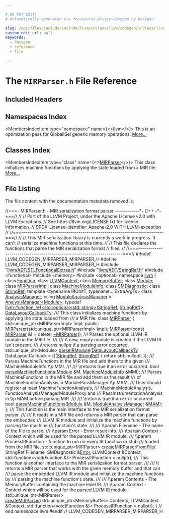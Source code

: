 ```yaml
---

# DO NOT EDIT!
# Automatically generated via docusaurus-plugin-doxygen by Doxygen.

slug: /api/files/include/include/llvm/include/llvm/codegen/include/llvm/codegen/mirparser/mirparser-h
custom_edit_url: null
keywords:
  - doxygen
  - reference
  - file

---
```





# The `MIRParser.h` File Reference

<DoxygenPage pluginConfig={pluginConfig}>



## Included Headers

<IncludesList>
<IncludesListItem
  filePath="llvm/ADT/STLFunctionalExtras.h"
  permalink="/docs/api/files/include/include/llvm/include/llvm/adt/stlfunctionalextras-h"
  isLocal="true" />
<IncludesListItem
  filePath="llvm/ADT/StringRef.h"
  permalink="/docs/api/files/include/include/llvm/include/llvm/adt/stringref-h"
  isLocal="true" />
<IncludesListItem
  filePath="functional"
  permalink=""
  isLocal="false" />
<IncludesListItem
  filePath="memory"
  permalink=""
  isLocal="false" />
<IncludesListItem
  filePath="optional"
  permalink=""
  isLocal="false" />
</IncludesList>

## Namespaces Index

<MembersIndex>

<MembersIndexItem
  type="namespace"
  name={<><a href="/docs/api/namespaces/llvm">llvm</a></>}>
This is an optimization pass for GlobalISel generic memory operations. <a href="/docs/api/namespaces/llvm/#details">More...</a>
</MembersIndexItem>

</MembersIndex>

## Classes Index

<MembersIndex>

<MembersIndexItem
  type="class"
  name={<><a href="/docs/api/classes/llvm/mirparser">MIRParser</a></>}>
This class initializes machine functions by applying the state loaded from a MIR file. <a href="/docs/api/classes/llvm/mirparser/#details">More...</a>
</MembersIndexItem>

</MembersIndex>


## File Listing

The file content with the documentation metadata removed is:

<ProgramListing>

<Link id="l00001" /><CodeLine lineNumber="1"><span class="doxyHighlightComment">//===- MIRParser.h - MIR serialization format parser ------------&#42;- C++ -&#42;-===//</span></CodeLine>
<Link id="l00002" /><CodeLine lineNumber="2"><span class="doxyHighlightComment">//</span></CodeLine>
<Link id="l00003" /><CodeLine lineNumber="3"><span class="doxyHighlightComment">// Part of the LLVM Project, under the Apache License v2.0 with LLVM Exceptions.</span></CodeLine>
<Link id="l00004" /><CodeLine lineNumber="4"><span class="doxyHighlightComment">// See https://llvm.org/LICENSE.txt for license information.</span></CodeLine>
<Link id="l00005" /><CodeLine lineNumber="5"><span class="doxyHighlightComment">// SPDX-License-Identifier: Apache-2.0 WITH LLVM-exception</span></CodeLine>
<Link id="l00006" /><CodeLine lineNumber="6"><span class="doxyHighlightComment">//</span></CodeLine>
<Link id="l00007" /><CodeLine lineNumber="7"><span class="doxyHighlightComment">//===----------------------------------------------------------------------===//</span></CodeLine>
<Link id="l00008" /><CodeLine lineNumber="8"><span class="doxyHighlightComment">//</span></CodeLine>
<Link id="l00009" /><CodeLine lineNumber="9"><span class="doxyHighlightComment">// This MIR serialization library is currently a work in progress. It can&#39;t</span></CodeLine>
<Link id="l00010" /><CodeLine lineNumber="10"><span class="doxyHighlightComment">// serialize machine functions at this time.</span></CodeLine>
<Link id="l00011" /><CodeLine lineNumber="11"><span class="doxyHighlightComment">//</span></CodeLine>
<Link id="l00012" /><CodeLine lineNumber="12"><span class="doxyHighlightComment">// This file declares the functions that parse the MIR serialization format</span></CodeLine>
<Link id="l00013" /><CodeLine lineNumber="13"><span class="doxyHighlightComment">// files.</span></CodeLine>
<Link id="l00014" /><CodeLine lineNumber="14"><span class="doxyHighlightComment">//</span></CodeLine>
<Link id="l00015" /><CodeLine lineNumber="15"><span class="doxyHighlightComment">//===----------------------------------------------------------------------===//</span></CodeLine>
<Link id="l00016" /><CodeLine lineNumber="16"></CodeLine>
<Link id="l00017" /><CodeLine lineNumber="17"><span class="doxyHighlightPreprocessor">#ifndef LLVM&#95;CODEGEN&#95;MIRPARSER&#95;MIRPARSER&#95;H</span></CodeLine>
<Link id="l00018" /><CodeLine lineNumber="18"><span class="doxyHighlightPreprocessor">#define LLVM&#95;CODEGEN&#95;MIRPARSER&#95;MIRPARSER&#95;H</span></CodeLine>
<Link id="l00019" /><CodeLine lineNumber="19"></CodeLine>
<Link id="l00020" /><CodeLine lineNumber="20"><span class="doxyHighlightPreprocessor">#include &quot;<a href="/docs/api/files/include/include/llvm/include/llvm/adt/stlfunctionalextras-h">llvm/ADT/STLFunctionalExtras.h</a>&quot;</span></CodeLine>
<Link id="l00021" /><CodeLine lineNumber="21"><span class="doxyHighlightPreprocessor">#include &quot;<a href="/docs/api/files/include/include/llvm/include/llvm/adt/stringref-h">llvm/ADT/StringRef.h</a>&quot;</span></CodeLine>
<Link id="l00022" /><CodeLine lineNumber="22"><span class="doxyHighlightPreprocessor">#include &lt;functional&gt;</span></CodeLine>
<Link id="l00023" /><CodeLine lineNumber="23"><span class="doxyHighlightPreprocessor">#include &lt;memory&gt;</span></CodeLine>
<Link id="l00024" /><CodeLine lineNumber="24"><span class="doxyHighlightPreprocessor">#include &lt;optional&gt;</span></CodeLine>
<Link id="l00025" /><CodeLine lineNumber="25"></CodeLine>
<Link id="l00026" /><CodeLine lineNumber="26"><span class="doxyHighlightKeyword">namespace </span><span class="doxyHighlight"><a href="/docs/api/namespaces/llvm">llvm</a> &#123;</span></CodeLine>
<Link id="l00027" /><CodeLine lineNumber="27"></CodeLine>
<Link id="l00028" /><CodeLine lineNumber="28"><span class="doxyHighlightKeyword">class </span><span class="doxyHighlight"><a href="/docs/api/classes/llvm/function">Function</a>;</span></CodeLine>
<Link id="l00029" /><CodeLine lineNumber="29"><span class="doxyHighlightKeyword">class </span><span class="doxyHighlight"><a href="/docs/api/classes/llvm/llvmcontext">LLVMContext</a>;</span></CodeLine>
<Link id="l00030" /><CodeLine lineNumber="30"><span class="doxyHighlightKeyword">class </span><span class="doxyHighlight"><a href="/docs/api/classes/llvm/memorybuffer">MemoryBuffer</a>;</span></CodeLine>
<Link id="l00031" /><CodeLine lineNumber="31"><span class="doxyHighlightKeyword">class </span><span class="doxyHighlight"><a href="/docs/api/classes/llvm/module">Module</a>;</span></CodeLine>
<Link id="l00032" /><CodeLine lineNumber="32"><span class="doxyHighlightKeyword">class </span><span class="doxyHighlight"><a href="/docs/api/classes/llvm/mirparserimpl">MIRParserImpl</a>;</span></CodeLine>
<Link id="l00033" /><CodeLine lineNumber="33"><span class="doxyHighlightKeyword">class </span><span class="doxyHighlight"><a href="/docs/api/classes/llvm/machinemoduleinfo">MachineModuleInfo</a>;</span></CodeLine>
<Link id="l00034" /><CodeLine lineNumber="34"><span class="doxyHighlightKeyword">class </span><span class="doxyHighlight"><a href="/docs/api/classes/llvm/smdiagnostic">SMDiagnostic</a>;</span></CodeLine>
<Link id="l00035" /><CodeLine lineNumber="35"><span class="doxyHighlightKeyword">class </span><span class="doxyHighlight"><a href="/docs/api/classes/llvm/stringref">StringRef</a>;</span></CodeLine>
<Link id="l00036" /><CodeLine lineNumber="36"></CodeLine>
<Link id="l00037" /><CodeLine lineNumber="37"><span class="doxyHighlightKeyword">template</span><span class="doxyHighlight"> &lt;</span><span class="doxyHighlightKeyword">typename</span><span class="doxyHighlight"> IRUnitT, </span><span class="doxyHighlightKeyword">typename</span><span class="doxyHighlight">... ExtraArgTs&gt; </span><span class="doxyHighlightKeyword">class </span><span class="doxyHighlight"><a href="/docs/api/classes/llvm/analysismanager">AnalysisManager</a>;</span></CodeLine>
<Link id="l00038" /><CodeLine lineNumber="38" lineLink="/docs/api/namespaces/llvm/#af9c9208365fd9ce11392b4d79485e259"><span class="doxyHighlightKeyword">using </span><span class="doxyHighlight"><a href="/docs/api/namespaces/llvm/#af9c9208365fd9ce11392b4d79485e259">ModuleAnalysisManager</a> = <a href="/docs/api/classes/llvm/analysismanager">AnalysisManager&lt;Module&gt;</a>;</span></CodeLine>
<Link id="l00039" /><CodeLine lineNumber="39"></CodeLine>
<Link id="l00040" /><CodeLine lineNumber="40"><span class="doxyHighlightKeyword">typedef</span><span class="doxyHighlight"> <a href="/docs/api/classes/llvm/function-ref">llvm::function&#95;ref&lt;std::optional&lt;std::string&gt;</a>(<a href="/docs/api/classes/llvm/stringref">StringRef</a>, <a href="/docs/api/classes/llvm/stringref">StringRef</a>)&gt;</span></CodeLine>
<Link id="l00041" /><CodeLine lineNumber="41"><span class="doxyHighlight">    <a href="/docs/api/namespaces/llvm/#aa50ec5faa5aae091f99b0f840f58a379">DataLayoutCallbackTy</a>;</span></CodeLine>
<Link id="l00042" /><CodeLine lineNumber="42"></CodeLine>
<Link id="l00043" /><CodeLine lineNumber="43"><span class="doxyHighlightComment">/// This class initializes machine functions by applying the state loaded from</span></CodeLine>
<Link id="l00044" /><CodeLine lineNumber="44"><span class="doxyHighlightComment">/// a MIR file.</span></CodeLine>
<Link id="l00045" /><CodeLine lineNumber="45" lineLink="/docs/api/classes/llvm/mirparser"><span class="doxyHighlightKeyword">class </span><span class="doxyHighlight"><a href="/docs/api/classes/llvm/mirparser/#a0f4e62a313aa32098e6dece42f160bbd">MIRParser</a> &#123;</span></CodeLine>
<Link id="l00046" /><CodeLine lineNumber="46"><span class="doxyHighlight">  std::unique&#95;ptr&lt;MIRParserImpl&gt; Impl;</span></CodeLine>
<Link id="l00047" /><CodeLine lineNumber="47"></CodeLine>
<Link id="l00048" /><CodeLine lineNumber="48"><span class="doxyHighlightKeyword">public</span><span class="doxyHighlight">:</span></CodeLine>
<Link id="l00049" /><CodeLine lineNumber="49"><span class="doxyHighlight">  <a href="/docs/api/classes/llvm/mirparser/#a0f4e62a313aa32098e6dece42f160bbd">MIRParser</a>(std::unique&#95;ptr&lt;MIRParserImpl&gt; Impl);</span></CodeLine>
<Link id="l00050" /><CodeLine lineNumber="50" lineLink="/docs/api/classes/llvm/mirparser/#a6d5270e0457b968174f728f47eccb650"><span class="doxyHighlight">  <a href="/docs/api/classes/llvm/mirparser/#a6d5270e0457b968174f728f47eccb650">MIRParser</a>(</span><span class="doxyHighlightKeyword">const</span><span class="doxyHighlight"> <a href="/docs/api/classes/llvm/mirparser/#a0f4e62a313aa32098e6dece42f160bbd">MIRParser</a> &amp;) = </span><span class="doxyHighlightKeyword">delete</span><span class="doxyHighlight">;</span></CodeLine>
<Link id="l00051" /><CodeLine lineNumber="51" lineLink="/docs/api/classes/llvm/mirparser/#aa65ccf0fb7d2302121c508f0e0946d0c"><span class="doxyHighlight">  <a href="/docs/api/classes/llvm/mirparser/#aa65ccf0fb7d2302121c508f0e0946d0c">~MIRParser</a>();</span></CodeLine>
<Link id="l00052" /><CodeLine lineNumber="52"></CodeLine>
<Link id="l00053" /><CodeLine lineNumber="53"><span class="doxyHighlightComment">  /// Parses the optional LLVM IR module in the MIR file.</span></CodeLine>
<Link id="l00054" /><CodeLine lineNumber="54"><span class="doxyHighlightComment">  ///</span></CodeLine>
<Link id="l00055" /><CodeLine lineNumber="55"><span class="doxyHighlightComment">  /// A new, empty module is created if the LLVM IR isn&#39;t present.</span></CodeLine>
<Link id="l00056" /><CodeLine lineNumber="56"><span class="doxyHighlightComment">  /// \\returns nullptr if a parsing error occurred.</span></CodeLine>
<Link id="l00057" /><CodeLine lineNumber="57"><span class="doxyHighlight">  std::unique&#95;ptr&lt;Module&gt;</span></CodeLine>
<Link id="l00058" /><CodeLine lineNumber="58"><span class="doxyHighlight">  <a href="/docs/api/classes/llvm/mirparser/#a7a3656f6df00caa58ca005ee5b63a4e1">parseIRModule</a>(<a href="/docs/api/namespaces/llvm/#aa50ec5faa5aae091f99b0f840f58a379">DataLayoutCallbackTy</a> DataLayoutCallback =</span></CodeLine>
<Link id="l00059" /><CodeLine lineNumber="59"><span class="doxyHighlight">                    &#91;&#93;(<a href="/docs/api/classes/llvm/stringref">StringRef</a>, <a href="/docs/api/classes/llvm/stringref">StringRef</a>) &#123; </span><span class="doxyHighlightKeywordFlow">return</span><span class="doxyHighlight"> std::nullopt; &#125;);</span></CodeLine>
<Link id="l00060" /><CodeLine lineNumber="60"></CodeLine>
<Link id="l00061" /><CodeLine lineNumber="61"><span class="doxyHighlightComment">  /// Parses MachineFunctions in the MIR file and add them to the given</span></CodeLine>
<Link id="l00062" /><CodeLine lineNumber="62"><span class="doxyHighlightComment">  /// MachineModuleInfo \\p MMI.</span></CodeLine>
<Link id="l00063" /><CodeLine lineNumber="63"><span class="doxyHighlightComment">  ///</span></CodeLine>
<Link id="l00064" /><CodeLine lineNumber="64"><span class="doxyHighlightComment">  /// \\returns true if an error occurred.</span></CodeLine>
<Link id="l00065" /><CodeLine lineNumber="65"><span class="doxyHighlight">  </span><span class="doxyHighlightKeywordType">bool</span><span class="doxyHighlight"> <a href="/docs/api/classes/llvm/mirparser/#a911b88526d380131a7909cc8d5f8c5cd">parseMachineFunctions</a>(<a href="/docs/api/classes/llvm/module">Module</a> &amp;M, <a href="/docs/api/classes/llvm/machinemoduleinfo">MachineModuleInfo</a> &amp;MMI);</span></CodeLine>
<Link id="l00066" /><CodeLine lineNumber="66"></CodeLine>
<Link id="l00067" /><CodeLine lineNumber="67"><span class="doxyHighlightComment">  /// Parses MachineFunctions in the MIR file and add them as the result</span></CodeLine>
<Link id="l00068" /><CodeLine lineNumber="68"><span class="doxyHighlightComment">  /// of MachineFunctionAnalysis in ModulePassManager \\p MAM.</span></CodeLine>
<Link id="l00069" /><CodeLine lineNumber="69"><span class="doxyHighlightComment">  /// User should register at least MachineFunctionAnalysis,</span></CodeLine>
<Link id="l00070" /><CodeLine lineNumber="70"><span class="doxyHighlightComment">  /// MachineModuleAnalysis, FunctionAnalysisManagerModuleProxy and</span></CodeLine>
<Link id="l00071" /><CodeLine lineNumber="71"><span class="doxyHighlightComment">  /// PassInstrumentationAnalysis in \\p MAM before parsing MIR.</span></CodeLine>
<Link id="l00072" /><CodeLine lineNumber="72"><span class="doxyHighlightComment">  ///</span></CodeLine>
<Link id="l00073" /><CodeLine lineNumber="73"><span class="doxyHighlightComment">  /// \\returns true if an error occurred.</span></CodeLine>
<Link id="l00074" /><CodeLine lineNumber="74"><span class="doxyHighlight">  </span><span class="doxyHighlightKeywordType">bool</span><span class="doxyHighlight"> <a href="/docs/api/classes/llvm/mirparser/#a911b88526d380131a7909cc8d5f8c5cd">parseMachineFunctions</a>(<a href="/docs/api/classes/llvm/module">Module</a> &amp;M, <a href="/docs/api/namespaces/llvm/#af9c9208365fd9ce11392b4d79485e259">ModuleAnalysisManager</a> &amp;<a href="/docs/api/files/lib/lib/passes/passbuilderbindings-cpp/#a85bddafa659a93a7a67c9094648259be">MAM</a>);</span></CodeLine>
<Link id="l00075" /><CodeLine lineNumber="75"><span class="doxyHighlight">&#125;;</span></CodeLine>
<Link id="l00076" /><CodeLine lineNumber="76"></CodeLine>
<Link id="l00077" /><CodeLine lineNumber="77"><span class="doxyHighlightComment">/// This function is the main interface to the MIR serialization format parser.</span></CodeLine>
<Link id="l00078" /><CodeLine lineNumber="78"><span class="doxyHighlightComment">///</span></CodeLine>
<Link id="l00079" /><CodeLine lineNumber="79"><span class="doxyHighlightComment">/// It reads in a MIR file and returns a MIR parser that can parse the embedded</span></CodeLine>
<Link id="l00080" /><CodeLine lineNumber="80"><span class="doxyHighlightComment">/// LLVM IR module and initialize the machine functions by parsing the machine</span></CodeLine>
<Link id="l00081" /><CodeLine lineNumber="81"><span class="doxyHighlightComment">/// function&#39;s state.</span></CodeLine>
<Link id="l00082" /><CodeLine lineNumber="82"><span class="doxyHighlightComment">///</span></CodeLine>
<Link id="l00083" /><CodeLine lineNumber="83"><span class="doxyHighlightComment">/// \\param Filename - The name of the file to parse.</span></CodeLine>
<Link id="l00084" /><CodeLine lineNumber="84"><span class="doxyHighlightComment">/// \\param Error - Error result info.</span></CodeLine>
<Link id="l00085" /><CodeLine lineNumber="85"><span class="doxyHighlightComment">/// \\param Context - Context which will be used for the parsed LLVM IR module.</span></CodeLine>
<Link id="l00086" /><CodeLine lineNumber="86"><span class="doxyHighlightComment">/// \\param ProcessIRFunction - function to run on every IR function or stub</span></CodeLine>
<Link id="l00087" /><CodeLine lineNumber="87"><span class="doxyHighlightComment">/// loaded from the MIR file.</span></CodeLine>
<Link id="l00088" /><CodeLine lineNumber="88"><span class="doxyHighlight">std::unique&#95;ptr&lt;MIRParser&gt; <a href="/docs/api/namespaces/llvm/#a82a9c588cc76fd836085e21c0aa3ca50">createMIRParserFromFile</a>(</span></CodeLine>
<Link id="l00089" /><CodeLine lineNumber="89"><span class="doxyHighlight">    StringRef Filename, SMDiagnostic &amp;<a href="/docs/api/namespaces/llvm/#ac226f3d2b9ca090171a8e0a8cb92c343a902b0d55fddef6f8d651fe1035b7d4bd">Error</a>, LLVMContext &amp;Context,</span></CodeLine>
<Link id="l00090" /><CodeLine lineNumber="90"><span class="doxyHighlight">    std::function&lt;</span><span class="doxyHighlightKeywordType">void</span><span class="doxyHighlight">(Function &amp;)&gt; ProcessIRFunction = </span><span class="doxyHighlightKeyword">nullptr</span><span class="doxyHighlight">);</span></CodeLine>
<Link id="l00091" /><CodeLine lineNumber="91"></CodeLine>
<Link id="l00092" /><CodeLine lineNumber="92"><span class="doxyHighlightComment">/// This function is another interface to the MIR serialization format parser.</span></CodeLine>
<Link id="l00093" /><CodeLine lineNumber="93"><span class="doxyHighlightComment">///</span></CodeLine>
<Link id="l00094" /><CodeLine lineNumber="94"><span class="doxyHighlightComment">/// It returns a MIR parser that works with the given memory buffer and that can</span></CodeLine>
<Link id="l00095" /><CodeLine lineNumber="95"><span class="doxyHighlightComment">/// parse the embedded LLVM IR module and initialize the machine functions by</span></CodeLine>
<Link id="l00096" /><CodeLine lineNumber="96"><span class="doxyHighlightComment">/// parsing the machine function&#39;s state.</span></CodeLine>
<Link id="l00097" /><CodeLine lineNumber="97"><span class="doxyHighlightComment">///</span></CodeLine>
<Link id="l00098" /><CodeLine lineNumber="98"><span class="doxyHighlightComment">/// \\param Contents - The MemoryBuffer containing the machine level IR.</span></CodeLine>
<Link id="l00099" /><CodeLine lineNumber="99"><span class="doxyHighlightComment">/// \\param Context - Context which will be used for the parsed LLVM IR module.</span></CodeLine>
<Link id="l00100" /><CodeLine lineNumber="100"><span class="doxyHighlight">std::unique&#95;ptr&lt;MIRParser&gt;</span></CodeLine>
<Link id="l00101" /><CodeLine lineNumber="101"><span class="doxyHighlight"><a href="/docs/api/namespaces/llvm/#aa1bf7852787e0df360c20e2ad2152518">createMIRParser</a>(std::unique&#95;ptr&lt;MemoryBuffer&gt; Contents, LLVMContext &amp;Context,</span></CodeLine>
<Link id="l00102" /><CodeLine lineNumber="102"><span class="doxyHighlight">                std::function&lt;</span><span class="doxyHighlightKeywordType">void</span><span class="doxyHighlight">(Function &amp;)&gt; ProcessIRFunction = </span><span class="doxyHighlightKeyword">nullptr</span><span class="doxyHighlight">);</span></CodeLine>
<Link id="l00103" /><CodeLine lineNumber="103"></CodeLine>
<Link id="l00104" /><CodeLine lineNumber="104"><span class="doxyHighlight">&#125; </span><span class="doxyHighlightComment">// end namespace llvm</span></CodeLine>
<Link id="l00105" /><CodeLine lineNumber="105"></CodeLine>
<Link id="l00106" /><CodeLine lineNumber="106"><span class="doxyHighlightPreprocessor">#endif </span><span class="doxyHighlightComment">// LLVM&#95;CODEGEN&#95;MIRPARSER&#95;MIRPARSER&#95;H</span></CodeLine>

</ProgramListing>


</DoxygenPage>

